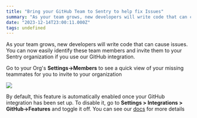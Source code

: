 ```yaml
---
title: "Bring your GitHub Team to Sentry to help fix Issues"
summary: "As your team grows, new developers will write code that can cause issues. You can now easily identify these team members and invite them to your Sentry..."
date: "2023-12-14T23:00:11.000Z"
tags: undefined
---
```


  As your team grows, new developers will write code that can cause issues. You can now easily identify these team members and invite them to your Sentry organization if you use our GitHub integration.

Go to your Org's **Settings->Members** to see a quick view of your missing teammates for you to invite to your organization

![](https://sentry-docs-git-cathy-github-growthdocs.sentry.dev/static/6fedc6942a67142df59deba6ebf9cb30/b4472/github-missing-members-banner.png)

By default, this feature is automatically enabled once your GitHub integration has been set up. To disable it, go to **Settings > Integrations > GitHub->Features** and toggle it off. You can see our [docs](https://docs.sentry.io/product/integrations/source-code-mgmt/github/#missing-member-detection) for more details
